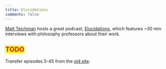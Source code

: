 ```yaml
---
title: Elucidations
comments: false
---
```


[Matt Teichman](https://home.uchicago.edu/~teichman/about.html) hosts a great podcast, [Elucidations](https://elucidations.vercel.app/), which features ~30 min interviews with philosophy professors about their work.

## [TODO]{style="color: red; background-color: yellow;"}
Transfer episodes 5-45 from the [old site](https://www.krisb.org/root/doc-2notes/phil/elucidations).